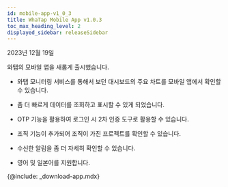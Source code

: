```yaml
---
id: mobile-app-v1_0_3
title: WhaTap Mobile App v1.0.3
toc_max_heading_level: 2
displayed_sidebar: releaseSidebar
---
```


2023년 12월 19일

와탭의 모바일 앱을 새롭게 출시했습니다.

* 와탭 모니터링 서비스를 통해서 보던 대시보드의 주요 차트를 모바일 앱에서 확인할 수 있습니다.

* 좀 더 빠르게 데이터를 조회하고 표시할 수 있게 되었습니다. 

* OTP 기능을 활용하여 로그인 시 2차 인증 도구로 활용할 수 있습니다. 

* 조직 기능이 추가되어 조직이 가진 프로젝트를 확인할 수 있습니다.

* 수신한 알림을 좀 더 자세히 확인할 수 있습니다. 

* 영어 및 일본어를 지원합니다.

{@include: _download-app.mdx}

